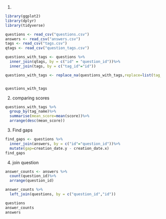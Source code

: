 1.

```r
library(ggplot2)
library(dplyr)
library(tidyverse)

questions <- read_csv("questions.csv")
answers <- read_csv("answers.csv")
tags <- read_csv("tags.csv")
qtags <- read_csv("question_tags.csv")

questions_with_tags <- questions %>%
  inner_join(qtags, by = c("id" = "question_id"))%>%
  inner_join(tags, by = c("tag_id"="id"))

questions_with_tags <- replace_na(questions_with_tags,replace=list(tag_name="only-r"))


questions_with_tags
```
2. comparing scores

```r
questions_with_tags %>%
  group_by(tag_name)%>%
  summarise(mean_score=mean(score))%>%
  arrange(desc(mean_score))
```

3. Find gaps

```r
find_gaps <- questions %>%
  inner_join(answers, by = c("id"="question_id"))%>%
  mutate(gap=creation_date.y - creation_date.x)
find_gaps
```

4. join question

```r
answer_counts <- answers %>%
  count(question_id)%>%
  arrange(question_id)

answer_counts %>%
  left_join(questions, by = c("question_id","id"))

questions
answer_counts
answers
```

























